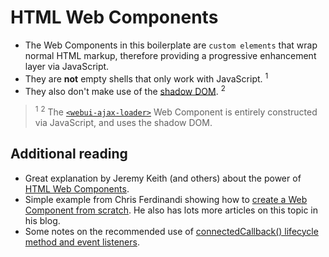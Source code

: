 
<Meta title="Web Components Or Custom Elements/Using Web Components" />

# HTML Web Components
- The Web Components in this boilerplate are `custom elements` that wrap normal HTML markup, therefore providing a progressive enhancement layer via JavaScript.
- They are **not** empty shells that only work with JavaScript. <sup>1</sup>
- They also don't make use of the [shadow DOM](https://developer.mozilla.org/en-US/docs/Web/API/Web_components/Using_shadow_DOM). <sup>2</sup>

> <sup>1</sup> <sup>2</sup>
> The [`<webui-ajax-loader>`](/docs/web-components-or-custom-elements-webui-ajax-loader--docs) Web Component is entirely constructed via JavaScript, and uses the shadow DOM.

## Additional reading
- Great explanation by Jeremy Keith (and others) about the power of [HTML Web Components](https://adactio.com/journal/20618).
- Simple example from Chris Ferdinandi showing how to [create a Web Component from scratch](https://gomakethings.com/lets-create-a-web-component-from-scratch/). He also has lots more articles on this topic in his blog.
- Some notes on the recommended use of [connectedCallback() lifecycle method and event listeners](https://hawkticehurst.com/writing/you-are-probably-using-connectedcallback-wrong/).

